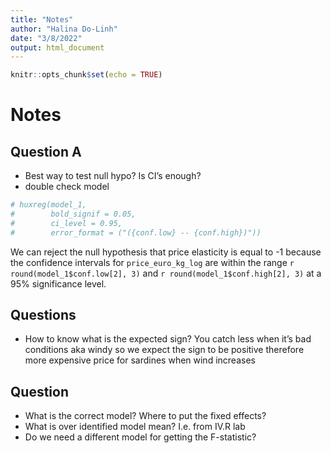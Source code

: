 ```yaml
---
title: "Notes"
author: "Halina Do-Linh"
date: "3/8/2022"
output: html_document
---
```


```r
knitr::opts_chunk$set(echo = TRUE)
```

# Notes


## Question A
- Best way to test null hypo? Is CI's enough? 
- double check model

```r
# huxreg(model_1, 
#        bold_signif = 0.05,
#        ci_level = 0.95,
#        error_format = ("({conf.low} -- {conf.high})"))
```


We can reject the null hypothesis that price elasticity is equal to -1 because the confidence intervals for `price_euro_kg_log` are within the range `r round(model_1$conf.low[2], 3)` and `r round(model_1$conf.high[2], 3)` at a 95% significance level.

## Questions
- How to know what is the expected sign? You catch less when it's bad conditions aka windy so we expect the sign to be positive therefore more expensive price for sardines when wind increases

## Question
- What is the correct model? Where to put the fixed effects?
- What is over identified model mean? I.e. from IV.R lab
- Do we need a different model for getting the F-statistic? 
